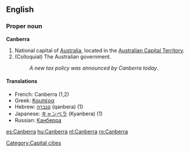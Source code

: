 {{wikipedia}}
==English==

===Proper noun===
'''Canberra'''
# National capital of [[Australia]], located in the [[Australian Capital Territory]].
# (Colloquial) The Australian government.
#: ''A new tax policy was announced by Canberra today''.

====Translations====
{{top}}
*French: Canberra (1,2)
*Greek: [[Καμπέρα]]
*Hebrew: [[קנברה]] (qanbera) (1)
*Japanese: [[キャンベラ]] (Kyanbera) (1)
*Russian: [[Канберра]]
{{bottom}}

[[Category:Capital cities]]

[[es:Canberra]]
[[hu:Canberra]]
[[nl:Canberra]]
[[ro:Canberra]]